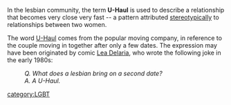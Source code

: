 In the lesbian community, the term '''U-Haul''' is used to describe a relationship that becomes very close  very fast -- a pattern attributed [[stereotype|stereotypically]] to relationships between two women. 

The word [[U-Haul]] comes from the popular moving company, in reference to the couple moving in together after only a few dates. The expression may have been originated by comic [[Lea Delaria]], who wrote the following joke in the early 1980s:

:''Q. What does a lesbian bring on a second date?''
:''A. A U-Haul.''


[[category:LGBT]]
{{stub}}